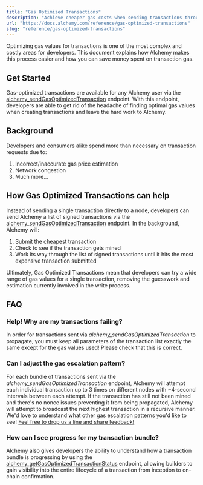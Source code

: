 ```yaml
---
title: "Gas Optimized Transactions"
description: "Achieve cheaper gas costs when sending transactions through Alchemy's Gas Optimized endpoints"
url: "https://docs.alchemy.com/reference/gas-optimized-transactions"
slug: "reference/gas-optimized-transactions"
---
```



Optimizing gas values for transactions is one of the most complex and costly areas for developers. This document explains how Alchemy makes this process easier and how you can save money spent on transaction gas.

## Get Started

Gas-optimized transactions are available for any Alchemy user via the [alchemy\_sendGasOptimizedTransaction](/reference/alchemy-sendgasoptimizedtransaction) endpoint. With this endpoint, developers are able to get rid of the headache of finding optimal gas values when creating transactions and leave the hard work to Alchemy.

## Background

Developers and consumers alike spend more than necessary on transaction requests due to:

1. Incorrect/inaccurate gas price estimation
2. Network congestion
3. Much more...

## How Gas Optimized Transactions can help

Instead of sending a single transaction directly to a node, developers can send Alchemy a list of signed transactions via the [alchemy\_sendGasOptimizedTransaction](/reference/alchemy-sendgasoptimizedtransaction) endpoint. In the background, Alchemy will:

1. Submit the cheapest transaction
2. Check to see if the transaction gets mined
3. Work its way through the list of signed transactions until it hits the most expensive transaction submitted

Ultimately, Gas Optimized Transactions mean that developers can try a wide range of gas values for a single transaction, removing the guesswork and estimation currently involved in the write process.

## FAQ

### Help! Why are my transactions failing?

In order for transactions sent via *alchemy\_sendGasOptimizedTransaction* to propagate, you must keep all parameters of the transaction list exactly the same except for the gas values used! Please check that this is correct.

### Can I adjust the gas escalation pattern?

For each bundle of transactions sent via the *alchemy\_sendGasOptimizedTransaction* endpoint, Alchemy will attempt each individual transaction up to 3 times on different nodes with \~4-second intervals between each attempt. If the transaction has still not been mined and there's no nonce issues preventing it from being propagated, Alchemy will attempt to broadcast the next highest transaction in a recursive manner. We'd love to understand what other gas escalation patterns you'd like to see! [Feel free to drop us a line and share feedback!](vip@alchemy.com)

### How can I see progress for my transaction bundle?

Alchemy also gives developers the ability to understand how a transaction bundle is progressing by using the [alchemy\_getGasOptimizedTransactionStatus](/reference/alchemy-getgasoptimizedtransactionstatus]) endpoint, allowing builders to gain visibility into the entire lifecycle of a transaction from inception to on-chain confirmation.
